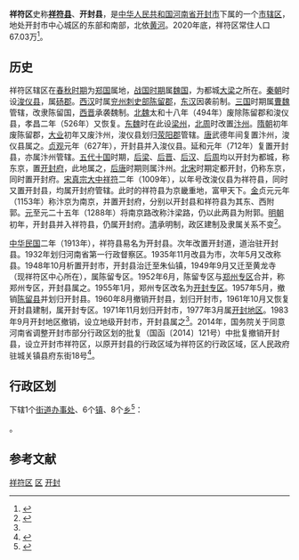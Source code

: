 {{otheruse|祥符}}
{{Infobox China County
| county = 祥符区
| image_city = 
| image_caption = 
| image_map = 
| Pinyin = Xiangfu Qu
| Belong = [[河南省|河南省]][[开封市|开封市]]
| Types = [[市辖区_(中华人民共和国)|市辖区]]
| founded = 
| nameorigin = [[大中祥符|大中祥符]]
| admincode= 410112
| seat = 县府东街18号
| officerTitle2 = 区委书记
| officer2 = 王彦涛
| officerTitle = 区长
| officer = 张红军
| division = 15
| town = 6
| township = 8
| subdistrict = 1
| post code = 
| phone code = 371
| coordinate = 
| area = 
| area land =  
| area water =  
| census yr = 2020
| pop = 67.03万
| density = 
| GDP = 281.47亿
| GDPPC = 41,917
| GDP_as_of = 2020
| web = http://www.xiangfuqu.gov.cn
| web_title = 祥符区人民政府
| footnotes = 本表面积、人口、经济数据参考[http://oss.henan.gov.cn/sbgt-wztipt/attachment/hntjj/hntj/lib/tjnj/2021nj/zk/indexch.htm 《河南统计年鉴－2021》]
}}

'''祥符区'''史称'''[[祥符县|祥符县]]'''、'''开封县'''，是[[中华人民共和国|中华人民共和国]][[河南省|河南省]][[开封市|开封市]]下属的一个[[市辖区|市辖区]]，地处开封市中心城区的东部和南部，北依[[黄河|黄河]]。2020年底，祥符区常住人口67.03万<ref name=stat>{{cite book |author1=河南省统计局 |title=河南统计年鉴2021 |publisher=中国统计出版社 |location=北京 }}</ref>。

== 历史 ==
祥符区辖区在[[春秋时期|春秋时期]]为[[郑国|郑国]]属地，[[战国时期|战国时期]]属[[魏国_(战国)|魏国]]，为都城[[大梁|大梁]]之所在。[[秦朝|秦朝]]时设[[浚仪县_(秦国)|浚仪县]]，属[[砀郡|砀郡]]。[[西汉|西汉]]时属[[兖州刺史部|兖州刺史部]][[陈留郡|陈留郡]]，[[东汉|东汉]]因袭前制。[[三国|三国]]时期属[[曹魏|曹魏]]管辖，改隶陈留国，[[西晋|西晋]]承袭魏制。[[北魏|北魏]]太和十八年（494年）废除陈留郡和浚仪县，孝昌二年（526年）又恢复。[[东魏|东魏]]时在此设[[梁州|梁州]]，[[北周|北周]]时改置[[汴州|汴州]]。[[隋朝|隋朝]]初年废陈留郡，[[大业_(年号)|大业]]初年又废汴州，浚仪县划归[[荥阳郡|荥阳郡]]管辖。[[唐朝|唐]]武德年间复置汴州，浚仪县属之。[[贞观|贞观]]元年（627年），开封县并入浚仪县。延和元年（712年）复置开封县，亦属汴州管辖。[[五代十国|五代十国]]时期，[[后梁|后梁]]、[[后晋|后晋]]、[[后汉|后汉]]、[[后周|后周]]均以开封为都城，称东京，置[[开封府|开封府]]，此地属之，[[后唐|后唐]]时期则属汴州。[[北宋|北宋]]时期定都开封，仍称东京，同时置开封府。[[宋真宗|宋真宗]][[大中祥符|大中祥符]]二年（1009年），以年号改浚仪县为祥符县，同时又置开封县，均属开封府管辖。此时的祥符县为京畿重地，富甲天下。[[金朝|金]]贞元元年（1153年）称汴京为南京，并置开封府，分别以开封县和祥符县为其东、西附郭。[[元朝|元]]至元二十五年（1288年）将南京路改称汴梁路，仍以此两县为附郭。[[明朝|明朝]]初年，开封县并入祥符县，仍属开封府。[[清朝|清]]承明制，政区建制及隶属关系不变<ref name=his>{{cite book |author1=河南省地方史志编纂委员会 |title=河南省志：区域建置志 地貌山河志 |date=1994-11 |publisher=河南人民出版社 |location=郑州}}</ref>。

[[中华民国|中华民国]]二年（1913年），祥符县易名为开封县。次年改置开封道，道治驻开封县。1932年划归河南省第一行政督察区。1935年11月改县为市，次年5月又改称县。1948年10月析置开封市，开封县治迁至朱仙镇，1949年9月又迁至黄龙寺（现祥符区中心所在），属陈留专区。1952年6月，陈留专区与[[郑州专区|郑州专区]]合并，称郑州专区，开封县属之。1955年1月，郑州专区改名为[[开封专区|开封专区]]。1957年5月，撤销[[陈留县|陈留县]]并划归开封县。1960年8月撤销开封县，划归开封市，1961年10月又恢复开封县建制，属开封专区。1971年11月划归开封市，1977年3月属[[开封地区|开封地区]]。1983年9月开封地区撤销，设立地级开封市，开封县属之<ref name=his />。2014年，国务院关于同意河南省调整开封市部分行政区划的批复（国函〔2014〕121号）中批复撤销开封县，设立开封市祥符区，以原开封县的行政区域为祥符区的行政区域，区人民政府驻城关镇县府东街18号<ref>{{Cite web |url=http://www.henan.gov.cn/zwgk/system/2014/10/21/010502660.shtml |title=河南省人民政府关于调整开封市部分行政区划的通知 |access-date=2017-10-26 |archive-date=2017-10-26 |archive-url=https://web.archive.org/web/20171026213500/http://www.henan.gov.cn/zwgk/system/2014/10/21/010502660.shtml |dead-url=no }}</ref>。

== 行政区划 ==
{{PAGENAMEBASE}}下辖1个[[街道办事处|街道办事处]]、6个[[行政建制镇|镇]]、8个[[乡_(中华人民共和国)|乡]]<ref>{{PRC admin/ref sgc|41/02/12}}</ref>：

{{PRC admin/children|41/02/12}}。

== 参考文献 ==
{{Wikisource|国务院关于同意河南省调整开封市部分行政区划的批复}}
{{reflist}}

{{祥符区行政区划}}
{{开封市行政区划}}
{{河南行政区划}}

[[category:祥符区|]]
[[category:开封区县|区]]
[[category:河南市辖区|开封]]